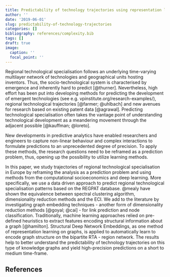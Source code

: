 ```yaml
---
title: Predictability of technology trajectories using representation learning on graphs
author: ''
date: '2019-06-01'
slug: predictability-of-technology-trajectories
categories: []
bibliography: references/complexity.bib
tags: []
draft: true
image:
  caption: ''
  focal_point: ''
---
```


Regional technological specialisation follows an underlying time-varying multilayer network of technologies and geographical units hosting inventors. Thus, the socio-technological system is characterised by emergence and inherently hard to predict [@thurner]. Nevertheless, high effort has been put into developing methods for predicting the development of emergent technologies (see e.g. vpinstitute.org/research-examples/), regional technological trajectories [@farmer; @uhlbach] and new avenues for research based on existing patent data [@agrawal]. Predicting technological specialisation often takes the vantage point of understanding technological development as a meandering movement through the adjacent possible [@kauffman; @loreto].

New developments in predictive analytics have enabled researchers and engineers to capture non-linear behaviour and complex interactions to formulate predictions to an unprecedented degree of precision. To apply these methods, the research questions need to be reframed as a prediction problem, thus, opening up the possibility to utilize learning methods. 

In this paper, we study trajectories of regional technological specialisation  in Europe by reframing the analysis as a prediction problem and using  methods from the computational socioeconomics and deep learning. More specifically, we use a data driven approach to predict regional technological specialisation patterns based on the REGPAT database. @mealy have shown the equivalence between spectral clustering algorithm, dimensionality reduction methods and the ECI. We add to the literature by investigating graph embedding techniques - another form of dimensionality reduction methods [@goyal; @cai] - for link prediction and node classification. Traditionally, machine learning approaches relied on pre-defined heuristics to extract features encoding structural information about a graph  [@hamilton]. Structural Deep Network Embeddings, as one method of representation learning on graphs, is applied to automatically learn to encode graph structure on the bipartite RTA - region network. The results help to better understand the predictability of technology trajectories on this type of knowledge graphs and yield high-precision predictions on a short to medium time-frame. 


## References